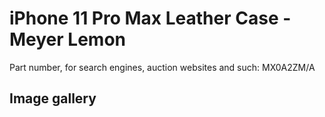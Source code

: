 
# iPhone 11 Pro Max Leather Case - Meyer Lemon

Part number, for search engines, auction websites and such: MX0A2ZM/A

## Image gallery

<div style={{ width: "768px" }}>
  <GalleryComponent
    images={[
      {
        original: "/everysource/MX0A2.png",
        thumbnail: "/everypreview/MX0A2.png",
      },
      {
        original: "/everysource/MX0A2_AV1.png",
        thumbnail: "/everypreview/MX0A2_AV1.png",
      },
      {
        original: "/everysource/MX0A2_AV2.png",
        thumbnail: "/everypreview/MX0A2_AV2.png",
      },
      {
        original: "/everysource/MX0A2_AV3.png",
        thumbnail: "/everypreview/MX0A2_AV3.png",
      },
      {
        original: "/everysource/MX0A2_AV4.png",
        thumbnail: "/everypreview/MX0A2_AV4.png",
      },
      {
        original: "/everysource/MX0A2_AV5.png",
        thumbnail: "/everypreview/MX0A2_AV5.png",
      }
    ]}
  />
</div>